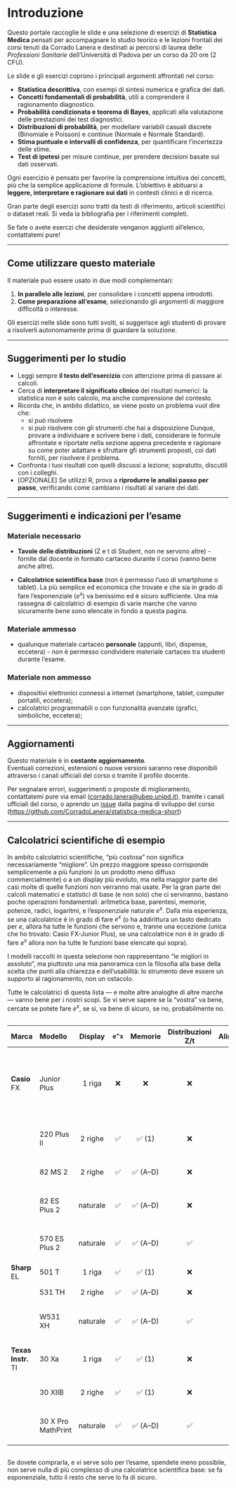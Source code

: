 # Introduzione {.unnumbered}

Questo portale raccoglie le slide e una selezione di esercizi di **Statistica Medica** pensati per accompagnare lo studio teorico e le lezioni frontali dei corsi tenuti da Corrado Lanera e destinati ai percorsi di laurea delle *Professioni Sanitarie* dell’Università di Padova per un corso da 20 ore (2 CFU).

Le slide e gli esercizi coprono i principali argomenti affrontati nel corso:

-   **Statistica descrittiva**, con esempi di sintesi numerica e grafica dei dati.\
-   **Concetti fondamentali di probabilità**, utili a comprendere il ragionamento diagnostico.\
-   **Probabilità condizionata e teorema di Bayes**, applicati alla valutazione delle prestazioni dei test diagnostici.
-   **Distribuzioni di probabilità**, per modellare variabili casuali discrete (Binomiale e Poisson) e continue (Normale e Normale Standard).\
-   **Stima puntuale e intervalli di confidenza**, per quantificare l’incertezza delle stime.\
-   **Test di ipotesi** per misure continue, per prendere decisioni basate sui dati osservati.\

Ogni esercizio è pensato per favorire la comprensione intuitiva dei concetti, più che la semplice applicazione di formule. L’obiettivo è abituarsi a **leggere, interpretare e ragionare sui dati** in contesti clinici e di ricerca.

Gran parte degli esercizi sono tratti da testi di riferimento, articoli scientifici o dataset reali. Si veda la bibliografia per i riferimenti completi.

::: callout-note
Se fate o avete eserczi che desiderate venganon aggiunti all'elenco, contattatemi pure!
:::

------------------------------------------------------------------------

## Come utilizzare questo materiale {.unnumbered}

Il materiale può essere usato in due modi complementari:

1.  **In parallelo alle lezioni**, per consolidare i concetti appena introdotti.\
2.  **Come preparazione all’esame**, selezionando gli argomenti di maggiore difficoltà o interesse.

::: callout-note
Gli esercizi nelle slide sono tutti svolti, si suggerisce agli studenti di provare a risolverli autonomamente prima di guardare la soluzione.
:::

------------------------------------------------------------------------

## Suggerimenti per lo studio {.unnumbered}

-   Leggi sempre **il testo dell’esercizio** con attenzione prima di passare ai calcoli.\
-   Cerca di **interpretare il significato clinico** dei risultati numerici: la statistica non è solo calcolo, ma anche comprensione del contesto.\
-   Ricorda che, in ambito didattico, se viene posto un problema vuol dire che:
    -   si può risolvere
    -   si può risolvere con gli strumenti che hai a disposizione Dunque, provare a individuare e scrivere bene i dati, considerare le formule affrontate e riportate nella sezione appena precedente e ragionare su come poter adattare e sfruttare gfi strumenti proposti, coi dati forniti, per risolvere il problema.
-   Confronta i tuoi risultati con quelli discussi a lezione; sopratutto, discutili con i colleghi.\
-   \[OPZIONALE\] Se utilizzi R, prova a **riprodurre le analisi passo per passo**, verificando come cambiano i risultati al variare dei dati.

------------------------------------------------------------------------

## Suggerimenti e indicazioni per l'esame {.unnumbered}

### Materiale **necessario**

-   **Tavole delle distribuzioni** (Z e t di Student, non ne servono altre) - fornite dal docente in formato cartaceo durante il corso (vanno bene anche altre).

-   **Calcolatrice scientifica base** (non è permesso l’uso di smartphone o tablet). La più semplice ed economica che trovate e che sia in grado di fare l'esponenziale ($e^x$) va benissimo ed è sicuro sufficiente. Una mia rassegna di calcolatrici di esempio di varie marche che vanno sicuramente bene sono elencate in fondo a questa pagina.

### Materiale ammesso

-   qualunque materiale cartaceo **personale** (appunti, libri, dispense, eccetera) - non è permesso condividere materiale cartaceo tra studenti durante l’esame.

### Materiale non ammesso

-   dispositivi elettronici connessi a internet (smartphone, tablet, computer portatili, eccetera);
-   calcolatrici programmabili o con funzionalità avanzate (grafici, simboliche, eccetera);

------------------------------------------------------------------------

## Aggiornamenti {.unnumbered}

Questo materiale è in **costante aggiornamento**.\
Eventuali correzioni, estensioni o nuove versioni saranno rese disponibili attraverso i canali ufficiali del corso o tramite il profilo docente.

Per segnalare errori, suggerimenti o proposte di miglioramento, contattatemi pure via email ([corrado.lanera\@ubep.unipd.it](mailto:corrado.lanera@ubep.unipd.it)), tramite i canali ufficiali del corso, o aprendo un [issue](https://github.com/CorradoLanera/statistica-medica-short/issues) dalla pagina di sviluppo del corso (<https://github.com/CorradoLanera/statistica-medica-short>)

------------------------------------------------------------------------

## Calcolatrici scientifiche di esempio {.unnumbered}

::: callout-note
In ambito calcolatrici scientifiche, "più costosa" non significa necessariamente “migliore”. Un prezzo maggiore spesso corrisponde semplicemente a più funzioni (o un prodotto meno diffuso commercialmente) o a un display più evoluto, ma nella maggior parte dei casi molte di quelle funzioni non verranno mai usate. Per la gran parte dei calcoli matematici e statistici di base (e non solo) che ci serviranno, bastano poche operazioni fondamentali: aritmetica base, parentesi, memorie, potenze, radici, logaritmi, e l’esponenziale naturale $e^x$. Dalla mia esperienza, se una calcolatrice è in grado di fare $e^x$ (o ha addirittura un tasto dedicato per $e$, allora ha tutte le funzioni che servono e, tranne una eccezione (unica che ho trovato: Casio FX-Junior Plus), se una calcolatrice non è in grado di fare $e^x$ allora non ha tutte le funzioni base elencate qui sopra).

I modelli raccolti in questa selezione non rappresentano “le migliori in assoluto”, ma piuttosto una mia panoramica con la filosofia alla base della scelta che punti alla chiarezza e dell’usabilità: lo strumento deve essere un supporto al ragionamento, non un ostacolo.

Tutte le calcolatrici di questa lista — e molte altre analoghe di altre marche — vanno bene per i nostri scopi. Se vi serve sapere se la "vostra" va bene, cercate se potete fare $e^x$, se si, va bene di sicuro, se no, probabilmente no.
:::

::: {style="overflow-x: auto;"}
| Marca | Modello | Display | `e^x` | Memorie | Distribuzioni Z/t | Alimentazione | Giudizio costruttivo | Note sintetiche | Immagine |
|:---|:---|:--:|:--:|:--:|:--:|:--:|:--:|:---|:--:|
| **Casio** FX | Junior Plus | 1 riga | ❌ | ❌ | ❌ | batteria | 🟡 base | “Pre-scientifica” — minimalissima (per costante *e* usare approssimazione "a mano" 2.718, per il resto fa tutto! | ![](images/clipboard-4169263455.png) |
|  | 220 Plus II | 2 righe | ✅ | ✅ (1) | ❌ | batteria | 🟡 media | Economica (\~9 €), semplice, completa “minima” | ![](images/clipboard-605525387.png) |
|  | 82 MS 2 | 2 righe | ✅ | ✅ (A–D) | ❌ | batteria | 🟡 media | Standard universitaria, equilibrata | ![](images/clipboard-208392161.png) |
|  | 82 ES Plus 2 | naturale | ✅ | ✅ (A–D) | ❌ | batteria | 🟢 buona | Display naturale, essenziale (senza distribuzioni) | ![](images/clipboard-2295127266.png) |
|  | 570 ES Plus 2 | naturale | ✅ | ✅ (A–D) | ✅ | batteria | 🟢 buona | Primo modello Casio con NORM/t; ottimo per percentili | ![](images/clipboard-2475619257.png) |
| **Sharp** EL | 501 T | 1 riga | ✅ | ✅ (1) | ❌ | batteria | 🟢 buona | Minimal solida, tasti eccellenti | ![](images/clipboard-3615958268.png) |
|  | 531 TH | 2 righe | ✅ | ✅ (A–D) | ❌ | batteria | 🟢 buona | Compatta, leggibile, sobria | ![](images/clipboard-1344160489.png) |
|  | W531 XH | naturale | ✅ | ✅ (A–D) | ✅ | batteria | 🟢 alta | Display naturale brillante, distribuzioni complete | ![](images/clipboard-2580395795.png) |
| **Texas Instr.** TI | 30 Xa | 1 riga | ✅ | ✅ (1) | ❌ | batteria | 🟢 alta | Storica, indistruttibile, minimalismo puro | ![](images/clipboard-3233126262.png) |
|  | 30 XIIB | 2 righe | ✅ | ✅ (1) | ❌ | batteria | 🟢 buona | Evoluzione Xa con frazioni e statistica base | ![](images/clipboard-4034028305.png) |
|  | 30 X Pro MathPrint | naturale | ✅ | ✅ (A–D) | ✅ | batteria | 🟢 alta | Natural MathPrint + InvNorm / InvT; top ergonomia | ![](images/clipboard-3471194218.png) |
:::

::: callout-tip
Se dovete comprarla, e vi serve solo per l'esame, spendete meno possibile, non serve nulla di più complesso di una calcolatrice scientifica base: se fa esponenziale, tutto il resto che serve lo fa di sicuro.
:::
